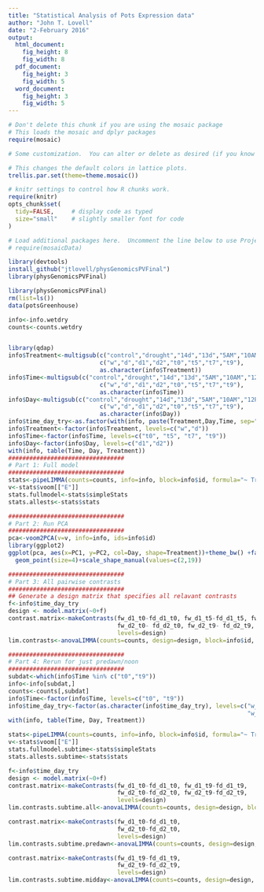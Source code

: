```yaml
---
title: "Statistical Analysis of Pots Expression data"
author: "John T. Lovell"
date: "2-February 2016"
output:
  html_document:
    fig_height: 8
    fig_width: 8
  pdf_document:
    fig_height: 3
    fig_width: 5
  word_document:
    fig_height: 3
    fig_width: 5
---
```



```r
# Don't delete this chunk if you are using the mosaic package
# This loads the mosaic and dplyr packages
require(mosaic)
```

```r
# Some customization.  You can alter or delete as desired (if you know what you are doing).

# This changes the default colors in lattice plots.
trellis.par.set(theme=theme.mosaic())  

# knitr settings to control how R chunks work.
require(knitr)
opts_chunk$set(
  tidy=FALSE,     # display code as typed
  size="small"    # slightly smaller font for code
)
```

```r
# Load additional packages here.  Uncomment the line below to use Project MOSAIC data sets.
# require(mosaicData)   
```

```r
library(devtools)
install_github("jtlovell/physGenomicsPVFinal")
library(physGenomicsPVFinal)
```

```r
library(physGenomicsPVFinal)
rm(list=ls())
data(potsGreenhouse)

info<-info.wetdry
counts<-counts.wetdry


library(qdap)
info$Treatment<-multigsub(c("control","drought","14d","13d","5AM","10AM","12PM","2PM"),
                          c("w","d","d1","d2","t0","t5","t7","t9"),
                          as.character(info$Treatment))
info$Time<-multigsub(c("control","drought","14d","13d","5AM","10AM","12PM","2PM"),
                          c("w","d","d1","d2","t0","t5","t7","t9"),
                          as.character(info$Time))
info$Day<-multigsub(c("control","drought","14d","13d","5AM","10AM","12PM","2PM"),
                          c("w","d","d1","d2","t0","t5","t7","t9"),
                          as.character(info$Day))
info$time_day_try<-as.factor(with(info, paste(Treatment,Day,Time, sep="_")))
info$Treatment<-factor(info$Treatment, levels=c("w","d"))
info$Time<-factor(info$Time, levels=c("t0", "t5", "t7", "t9"))
info$Day<-factor(info$Day, levels=c("d1","d2"))
with(info, table(Time, Day, Treatment))
#################################
# Part 1: Full model
#################################
stats<-pipeLIMMA(counts=counts, info=info, block=info$id, formula="~ Treatment * Time + Day")
v<-stats$voom[["E"]]
stats.fullmodel<-stats$simpleStats
stats.allests<-stats$stats

#################################
# Part 2: Run PCA
#################################
pca<-voom2PCA(v=v, info=info, ids=info$id)
library(ggplot2)
ggplot(pca, aes(x=PC1, y=PC2, col=Day, shape=Treatment))+theme_bw() +facet_wrap(~Time)+
  geom_point(size=4)+scale_shape_manual(values=c(2,19))

#################################
# Part 3: All pairwise contrasts
#################################
## Generate a design matrix that specifies all relavant contrasts
f<-info$time_day_try
design <- model.matrix(~0+f)
contrast.matrix<-makeContrasts(fw_d1_t0-fd_d1_t0, fw_d1_t5-fd_d1_t5, fw_d1_t7-fd_d1_t7,fw_d1_t9-fd_d1_t9,
                               fw_d2_t0- fd_d2_t0, fw_d2_t9- fd_d2_t9,
                               levels=design)
lim.contrasts<-anovaLIMMA(counts=counts, design=design, block=info$id, contrast.matrix=contrast.matrix)

#################################
# Part 4: Rerun for just predawn/noon
#################################
subdat<-which(info$Time %in% c("t0","t9"))
info<-info[subdat,]
counts<-counts[,subdat]
info$Time<-factor(info$Time, levels=c("t0", "t9"))
info$time_day_try<-factor(as.character(info$time_day_try), levels=c("w_d1_t0", "w_d1_t9", "d_d1_t0","d_d1_t9",
                                                                    "w_d2_t0", "w_d2_t9", "d_d2_t9","d_d2_t0"))
with(info, table(Time, Day, Treatment))

stats<-pipeLIMMA(counts=counts, info=info, block=info$id, formula="~ Treatment * Time + Day")
v<-stats$voom[["E"]]
stats.fullmodel.subtime<-stats$simpleStats
stats.allests.subtime<-stats$stats

f<-info$time_day_try
design <- model.matrix(~0+f)
contrast.matrix<-makeContrasts(fw_d1_t0-fd_d1_t0, fw_d1_t9-fd_d1_t9,
                               fw_d2_t0-fd_d2_t0, fw_d2_t9-fd_d2_t9,
                               levels=design)
lim.contrasts.subtime.all<-anovaLIMMA(counts=counts, design=design, block=info$id, contrast.matrix=contrast.matrix)

contrast.matrix<-makeContrasts(fw_d1_t0-fd_d1_t0,
                               fw_d2_t0-fd_d2_t0,
                               levels=design)
lim.contrasts.subtime.predawn<-anovaLIMMA(counts=counts, design=design, block=info$id, contrast.matrix=contrast.matrix)

contrast.matrix<-makeContrasts(fw_d1_t9-fd_d1_t9,
                               fw_d2_t9-fd_d2_t9,
                               levels=design)
lim.contrasts.subtime.midday<-anovaLIMMA(counts=counts, design=design, block=info$id, contrast.matrix=contrast.matrix)
```
